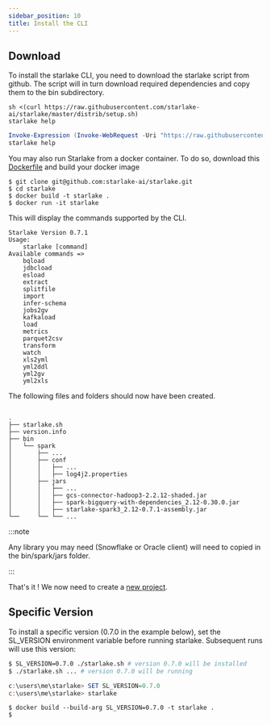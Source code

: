 ```yaml
---
sidebar_position: 10
title: Install the CLI
---
```



## Download

To install the starlake CLI, you need to download the starlake script from github. 
The script will in turn download required dependencies and copy them to the bin subdirectory.

<Tabs groupId="platforms">
<TabItem value="linux_macos" label="Linux/MacOS">

```shell
sh <(curl https://raw.githubusercontent.com/starlake-ai/starlake/master/distrib/setup.sh)
starlake help
```

</TabItem>

<TabItem value="windows" label="Windows">

```powershell
Invoke-Expression (Invoke-WebRequest -Uri "https://raw.githubusercontent.com/starlake-ai/starlake/master/distrib/setup.ps1").Content
starlake help
```

</TabItem>

<TabItem value="docker" label="Docker">

You may also run Starlake from a docker container. To do so, download this [Dockerfile](https://github.com/starlake-ai/starlake/blob/master/distrib/Dockerfile)
and build your docker image
	
```shell
$ git clone git@github.com:starlake-ai/starlake.git
$ cd starlake
$ docker build -t starlake .
$ docker run -it starlake

```
</TabItem>
</Tabs>

This will display the commands supported by the CLI.


```
Starlake Version 0.7.1
Usage:
	starlake [command]
Available commands =>
	bqload
	jdbcload
	esload
	extract
	splitfile
	import
	infer-schema
    jobs2gv
	kafkaload
	load
	metrics
	parquet2csv
	transform
	watch
	xls2yml
	yml2ddl
	yml2gv
	yml2xls
```

The following files and folders should now have been created. 

```text {6,13,14}

.
├── starlake.sh
├── version.info
├── bin
│   └── spark
│       ├── ...
│       ├── conf
│       │   ├── ...
│       │   ├── log4j2.properties
│       ├── jars
│       │   ├── ...
│       │   ├── gcs-connector-hadoop3-2.2.12-shaded.jar
│       │   ├── spark-bigquery-with-dependencies_2.12-0.30.0.jar
│       │   ├── starlake-spark3_2.12-0.7.1-assembly.jar
└──     └── └── ...

```

:::note

Any library you may need (Snowflake or Oracle client)  will need to copied in the bin/spark/jars folder.

:::

That's it ! We now need to create a [new project](bootstrap).


## Specific Version

To install a specific version (0.7.0 in the example below), set the SL_VERSION environment variable before running starlake.
Subsequent runs will use this version:

<Tabs groupId="platforms">
<TabItem value="linux_macos" label="Linux/MacOS">

```sh
$ SL_VERSION=0.7.0 ./starlake.sh # version 0.7.0 will be installed
$ ./starlake.sh ... # version 0.7.0 will be running
```

</TabItem>
<TabItem value="windows" label="Windows">

```powershell
c:\users\me\starlake> SET SL_VERSION=0.7.0
c:\users\me\starlake> starlake

```

</TabItem>
<TabItem value="docker" label="Docker">

```shell
$ docker build --build-arg SL_VERSION=0.7.0 -t starlake .
$
```

</TabItem>


</Tabs>
